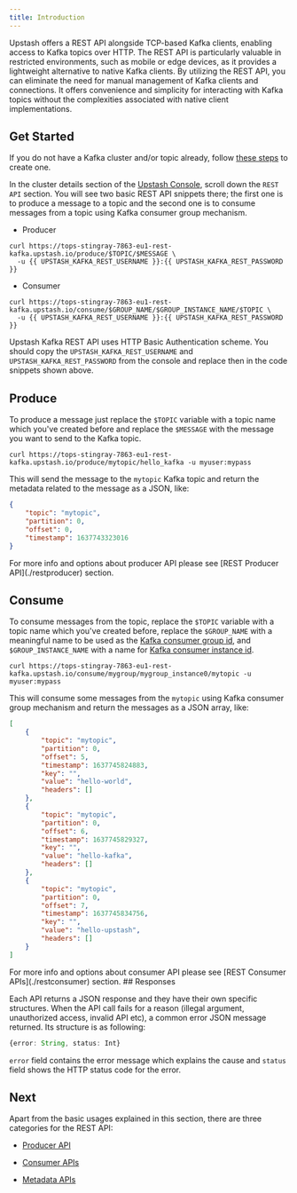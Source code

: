 ```yaml
---
title: Introduction
---
```


Upstash offers a REST API alongside TCP-based Kafka clients, enabling access to
Kafka topics over HTTP. The REST API is particularly valuable in restricted
environments, such as mobile or edge devices, as it provides a lightweight
alternative to native Kafka clients. By utilizing the REST API, you can
eliminate the need for manual management of Kafka clients and connections. It
offers convenience and simplicity for interacting with Kafka topics without the
complexities associated with native client implementations.

## Get Started

If you do not have a Kafka cluster and/or topic already, follow
[these steps](../overall/getstarted) to create one.

In the cluster details section of the
[Upstash Console](https://console.upstash.com), scroll down the `REST API`
section. You will see two basic REST API snippets there; the first one is to
produce a message to a topic and the second one is to consume messages from a
topic using Kafka consumer group mechanism.

-   Producer

```shell
curl https://tops-stingray-7863-eu1-rest-kafka.upstash.io/produce/$TOPIC/$MESSAGE \
  -u {{ UPSTASH_KAFKA_REST_USERNAME }}:{{ UPSTASH_KAFKA_REST_PASSWORD }}
```

-   Consumer

```shell
curl https://tops-stingray-7863-eu1-rest-kafka.upstash.io/consume/$GROUP_NAME/$GROUP_INSTANCE_NAME/$TOPIC \
  -u {{ UPSTASH_KAFKA_REST_USERNAME }}:{{ UPSTASH_KAFKA_REST_PASSWORD }}
```

Upstash Kafka REST API uses HTTP Basic Authentication scheme. You should copy
the `UPSTASH_KAFKA_REST_USERNAME` and `UPSTASH_KAFKA_REST_PASSWORD` from the
console and replace then in the code snippets shown above.

## Produce

To produce a message just replace the `$TOPIC` variable with a topic name which
you've created before and replace the `$MESSAGE` with the message you want to
send to the Kafka topic.

```shell
curl https://tops-stingray-7863-eu1-rest-kafka.upstash.io/produce/mytopic/hello_kafka -u myuser:mypass
```

This will send the message to the `mytopic` Kafka topic and return the metadata
related to the message as a JSON, like:

```json
{
    "topic": "mytopic",
    "partition": 0,
    "offset": 0,
    "timestamp": 1637743323016
}
```

<Note>
    For more info and options about producer API please see [REST Producer
    API](./restproducer) section.
</Note>

## Consume

To consume messages from the topic, replace the `$TOPIC` variable with a topic
name which you've created before, replace the `$GROUP_NAME` with a meaningful
name to be used as the
[Kafka consumer group id](https://kafka.apache.org/documentation/#consumerconfigs_group.id),
and `$GROUP_INSTANCE_NAME` with a name for
[Kafka consumer instance id](https://kafka.apache.org/documentation/#consumerconfigs_group.instance.id).

```shell
curl https://tops-stingray-7863-eu1-rest-kafka.upstash.io/consume/mygroup/mygroup_instance0/mytopic -u myuser:mypass
```

This will consume some messages from the `mytopic` using Kafka consumer group
mechanism and return the messages as a JSON array, like:

```json
[
    {
        "topic": "mytopic",
        "partition": 0,
        "offset": 5,
        "timestamp": 1637745824883,
        "key": "",
        "value": "hello-world",
        "headers": []
    },
    {
        "topic": "mytopic",
        "partition": 0,
        "offset": 6,
        "timestamp": 1637745829327,
        "key": "",
        "value": "hello-kafka",
        "headers": []
    },
    {
        "topic": "mytopic",
        "partition": 0,
        "offset": 7,
        "timestamp": 1637745834756,
        "key": "",
        "value": "hello-upstash",
        "headers": []
    }
]
```

<Note>
    For more info and options about consumer API please see [REST Consumer
    APIs](./restconsumer) section.
</Note>
## Responses

Each API returns a JSON response and they have their own specific structures.
When the API call fails for a reason (illegal argument, unauthorized access,
invalid API etc), a common error JSON message returned. Its structure is as
following:

```typescript
{error: String, status: Int}
```

`error` field contains the error message which explains the cause and `status`
field shows the HTTP status code for the error.

## Next

Apart from the basic usages explained in this section, there are three
categories for the REST API:

-   [Producer API](./restproducer)

-   [Consumer APIs](./restconsumer)

-   [Metadata APIs](./restmetadata)
